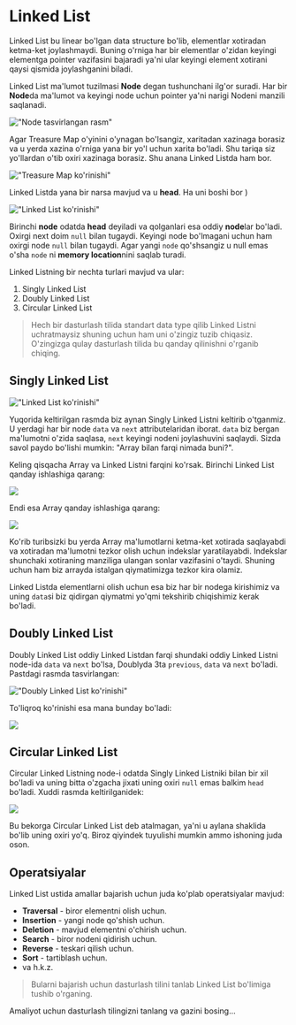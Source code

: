 # Linked List

Linked List bu linear bo'lgan data structure bo'lib, elementlar xotiradan ketma-ket joylashmaydi. Buning o'rniga har bir elementlar
o'zidan keyingi elementga pointer vazifasini bajaradi ya'ni ular keyingi element xotirani qaysi qismida joylashganini biladi.

Linked List ma'lumot tuzilmasi **Node** degan tushunchani ilg'or suradi. Har bir **Node**da ma'lumot va keyingi node uchun pointer 
ya'ni narigi Nodeni manzili saqlanadi. 

!["Node tasvirlangan rasm"](../../images/node.png)

Agar Treasure Map o'yinini o'ynagan bo'lsangiz, xaritadan xazinaga borasiz va u yerda xazina 
o'rniga yana bir yo'l uchun xarita bo'ladi. Shu tariqa siz yo'llardan o'tib oxiri xazinaga borasiz. Shu anana Linked Listda ham bor.

!["Treasure Map ko'rinishi"](../../images/treasureMap.jpg)

Linked Listda yana bir narsa mavjud va u **head**. Ha uni boshi bor )

!["Linked List ko'rinishi"](../../images/llist.png)

Birinchi **node** odatda **head** deyiladi va qolganlari esa oddiy **node**lar bo'ladi. Oxirgi next doim `null` bilan tugaydi.
Keyingi node bo'lmagani uchun ham oxirgi node `null` bilan tugaydi. Agar yangi `node` qo'shsangiz u null emas o'sha `node` ni 
**memory location**nini saqlab turadi.

Linked Listning bir nechta turlari mavjud va ular:

1. Singly Linked List 
2. Doubly Linked List
3. Circular Linked List

> Hech bir dasturlash tilida standart data type qilib Linked Listni uchratmaysiz shuning uchun ham uni o'zingiz tuzib chiqasiz. 
O'zingizga qulay dasturlash tilida bu qanday qilinishni o'rganib chiqing.

## Singly Linked List

!["Linked List ko'rinishi"](../../images/llist.png)

Yuqorida keltirilgan rasmda biz aynan Singly Linked Listni keltirib o'tganmiz. U yerdagi har bir node `data` va `next` 
attributelaridan iborat. `data` biz bergan ma'lumotni o'zida saqlasa, `next` keyingi nodeni joylashuvini saqlaydi. Sizda savol
paydo bo'lishi mumkin: "Array bilan farqi nimada buni?".

Keling qisqacha Array va Linked Listni farqini ko'rsak. Birinchi Linked List qanday ishlashiga qarang:

![](../../images/llist_memory.gif)

Endi esa Array qanday ishlashiga qarang:

![](../../images/array_memory.gif)

Ko'rib turibsizki bu yerda Array ma'lumotlarni ketma-ket xotirada saqlayabdi va xotiradan ma'lumotni tezkor olish uchun 
indekslar yaratilayabdi. Indekslar shunchaki xotiraning manziliga ulangan sonlar vazifasini o'taydi. Shuning uchun ham biz arrayda
istalgan qiymatimizga tezkor kira olamiz. 

Linked Listda elementlarni olish uchun esa biz har bir nodega kirishimiz va uning `data`si biz qidirgan qiymatmi yo'qmi tekshirib 
chiqishimiz kerak bo'ladi.  


## Doubly Linked List

Doubly Linked List oddiy Linked Listdan farqi shundaki oddiy Linked Listni node-ida `data` va `next` bo'lsa, Doublyda 3ta 
`previous`, `data` va `next` bo'ladi. Pastdagi rasmda tasvirlangan:

!["Doubly Linked List ko'rinishi"](../../images/dll-node.png)

To'liqroq ko'rinishi esa mana bunday bo'ladi:

![](../../images/doubly-linked-list-created.png)

## Circular Linked List

Circular Linked Listning node-i odatda Singly Linked Listniki bilan bir xil bo'ladi va uning bitta o'zgacha jixati uning oxiri `null`
emas balkim `head` bo'ladi. Xuddi rasmda keltirilganidek:

![](../../images/circular-linked-list.webp)

Bu bekorga Circular Linked List deb atalmagan, ya'ni u aylana shaklida bo'lib uning oxiri yo'q. Biroz qiyindek tuyulishi mumkin ammo 
ishoning juda oson.

## Operatsiyalar

Linked List ustida amallar bajarish uchun juda ko'plab operatsiyalar mavjud:

- **Traversal** - biror elementni olish uchun.
- **Insertion** - yangi node qo'shish uchun.
- **Deletion** - mavjud elementni o'chirish uchun.
- **Search** - biror nodeni qidirish uchun.
- **Reverse** - teskari qilish uchun.
- **Sort** - tartiblash uchun.
- va h.k.z.

> Bularni bajarish uchun dasturlash tilini tanlab Linked List bo'limiga tushib o'rganing.

Amaliyot uchun dasturlash tilingizni tanlang va gazini bosing...












